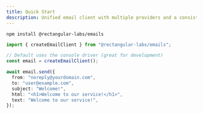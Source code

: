```yaml
---
title: Quick Start
description: Unified email client with multiple providers and a consistent API.
---
```


```npm
npm install @rectangular-labs/emails
```

```ts
import { createEmailClient } from "@rectangular-labs/emails";

// Default uses the console driver (great for development)
const email = createEmailClient();

await email.send({
  from: "noreply@yourdomain.com",
  to: "user@example.com",
  subject: "Welcome!",
  html: "<h1>Welcome to our service!</h1>",
  text: "Welcome to our service!",
});
```

<Cards>
  <Card title="Providers" href="./providers" />
  <Card title="API Reference" href="./api" />
</Cards>